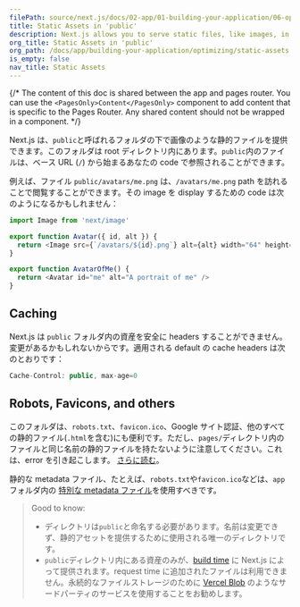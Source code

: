```yaml
---
filePath: source/next.js/docs/02-app/01-building-your-application/06-optimizing/11-static-assets.mdx
title: Static Assets in 'public'
description: Next.js allows you to serve static files, like images, in the public directory. You can learn how it works here.
org_title: Static Assets in 'public'
org_path: /docs/app/building-your-application/optimizing/static-assets
is_empty: false
nav_title: Static Assets
---
```


{/* The content of this doc is shared between the app and pages router. You can use the `<PagesOnly>Content</PagesOnly>` component to add content that is specific to the Pages Router. Any shared content should not be wrapped in a component. */}

Next.js は、`public`と呼ばれるフォルダの下で画像のような静的ファイルを提供できます。このフォルダは root ディレクトリ内にあります。`public`内のファイルは、ベース URL (`/`) から始まるあなたの code で参照されることができます。

例えば、ファイル `public/avatars/me.png` は、`/avatars/me.png` path を訪れることで閲覧することができます。その image を display するための code は次のようになるかもしれません：

```jsx:avatar.js
import Image from 'next/image'

export function Avatar({ id, alt }) {
  return <Image src={`/avatars/${id}.png`} alt={alt} width="64" height="64" />
}

export function AvatarOfMe() {
  return <Avatar id="me" alt="A portrait of me" />
}
```

## Caching

Next.js は `public` フォルダ内の資産を安全に headers することができません。変更があるかもしれないからです。適用される default の cache headers は次のとおりです：

```jsx
Cache-Control: public, max-age=0
```

## Robots, Favicons, and others

<PagesOnly>

このフォルダは、`robots.txt`、`favicon.ico`、Google サイト認証、他のすべての静的ファイル(`.html`を含む)にも便利です。ただし、`pages/`ディレクトリ内のファイルと同じ名前の静的ファイルを持たないように注意してください。これは、error を引き起こします。 [さらに読む](/docs/messages/conflicting-public-file-page)。

</PagesOnly>

<AppOnly>

静的な metadata ファイル、たとえば、`robots.txt`や`favicon.ico`などは、`app`フォルダ内の [特別な metadata ファイル](/ja/javascript/next.js/v14/02-app/02-api-reference/02-file-conventions/01-metadata)を使用すべきです。

</AppOnly>

> Good to know:
>
> - ディレクトリは`public`と命名する必要があります。名前は変更できず、静的アセットを提供するために使用される唯一のディレクトリです。
> - `public`ディレクトリ内にある資産のみが、[build time](/ja/javascript/next.js/v14/02-app/02-api-reference/08-next-cli#build) に Next.js によって提供されます。request time に追加されたファイルは利用できません。永続的なファイルストレージのために [Vercel Blob](https://vercel.com/docs/storage/vercel-blob?utm_source=next-site&utm_medium=docs&utm_campaign=next-website) のようなサードパーティのサービスを使用することをお勧めします。
